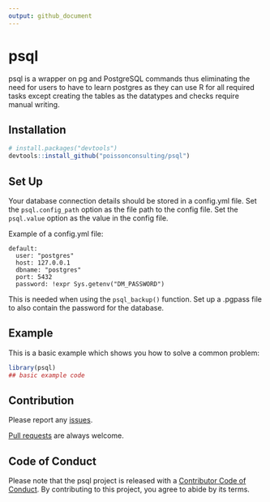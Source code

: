 ```yaml
---
output: github_document
---
```


# psql

<!-- badges: start -->
<!-- badges: end -->

psql is a wrapper on pg and PostgreSQL commands thus eliminating the need for users to have to learn postgres as they can use R for all required tasks except creating the tables as the datatypes and checks require manual writing. 

## Installation

```r
# install.packages("devtools")
devtools::install_github("poissonconsulting/psql")
```

## Set Up

Your database connection details should be stored in a config.yml file. 
Set the `psql.config_path` option as the file path to the config file. 
Set the `psql.value` option as the value in the config file.

Example of a config.yml file:

```
default:
  user: "postgres"
  host: 127.0.0.1
  dbname: "postgres"
  port: 5432
  password: !expr Sys.getenv("DM_PASSWORD")
```

This is needed when using the `psql_backup()` function. 
Set up a .pgpass file to also contain the password for the database.
 

## Example

This is a basic example which shows you how to solve a common problem:

``` r
library(psql)
## basic example code
```





## Contribution

Please report any [issues](https://github.com/poissonconsulting/psql/issues).

[Pull requests](https://github.com/poissonconsulting/psql/pulls) are always welcome.

## Code of Conduct

Please note that the psql project is released with a [Contributor Code of Conduct](https://contributor-covenant.org/version/2/1/CODE_OF_CONDUCT.html). By contributing to this project, you agree to abide by its terms.
